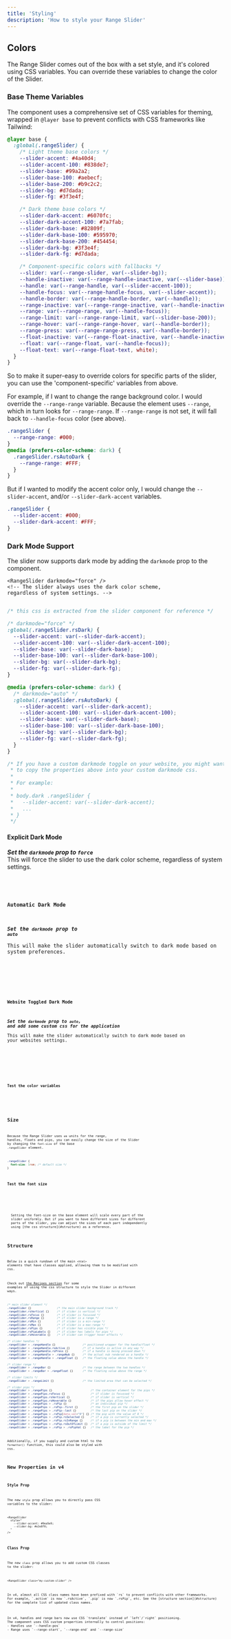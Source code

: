 ```yaml
---
title: 'Styling'
description: 'How to style your Range Slider'
---
```





## Colors
The Range Slider comes out of the box with a set style, and it's
colored using CSS variables. You can override these variables to
change the color of the Slider.

### Base Theme Variables

The component uses a comprehensive set of CSS variables for theming, wrapped in `@layer base` to prevent conflicts with CSS frameworks like Tailwind:

```css
@layer base {
  :global(.rangeSlider) {
    /* Light theme base colors */
    --slider-accent: #4a40d4;
    --slider-accent-100: #838de7;
    --slider-base: #99a2a2;
    --slider-base-100: #aebecf;
    --slider-base-200: #b9c2c2;
    --slider-bg: #d7dada;
    --slider-fg: #3f3e4f;

    /* Dark theme base colors */
    --slider-dark-accent: #6070fc;
    --slider-dark-accent-100: #7a7fab;
    --slider-dark-base: #82809f;
    --slider-dark-base-100: #595970;
    --slider-dark-base-200: #454454;
    --slider-dark-bg: #3f3e4f;
    --slider-dark-fg: #d7dada;

    /* Component-specific colors with fallbacks */
    --slider: var(--range-slider, var(--slider-bg));
    --handle-inactive: var(--range-handle-inactive, var(--slider-base));
    --handle: var(--range-handle, var(--slider-accent-100));
    --handle-focus: var(--range-handle-focus, var(--slider-accent));
    --handle-border: var(--range-handle-border, var(--handle));
    --range-inactive: var(--range-range-inactive, var(--handle-inactive));
    --range: var(--range-range, var(--handle-focus));
    --range-limit: var(--range-range-limit, var(--slider-base-200));
    --range-hover: var(--range-range-hover, var(--handle-border));
    --range-press: var(--range-range-press, var(--handle-border));
    --float-inactive: var(--range-float-inactive, var(--handle-inactive));
    --float: var(--range-float, var(--handle-focus));
    --float-text: var(--range-float-text, white);
  }
}
```

So to make it super-easy to override colors for specific parts of the slider,
you can use the 'component-specific' variables from above.

For example, if I want to change the range background color. I would override the
`--range-range` variable. Because the element uses `--range`, which in turn looks for `--range-range`.
If `--range-range` is not set, it will fall back to `--handle-focus` color (see above).

```css
.rangeSlider {
  --range-range: #000;
}
@media (prefers-color-scheme: dark) {
  .rangeSlider.rsAutoDark {
    --range-range: #FFF;
  }
}
```

But if I wanted to modify the accent color only, I would change the `--slider-accent`, and/or `--slider-dark-accent` variables.

```css
.rangeSlider {
  --slider-accent: #000;
  --slider-dark-accent: #FFF;
}
```

### Dark Mode Support

The slider now supports dark mode by adding the `darkmode` prop to the component.

  ```svelte
  <RangeSlider darkmode="force" />
  <!-- The slider always uses the dark color scheme, 
  regardless of system settings. -->
  ```

```css

/* this css is extracted from the slider component for reference */

/* darkmode="force" */
:global(.rangeSlider.rsDark) {
  --slider-accent: var(--slider-dark-accent);
  --slider-accent-100: var(--slider-dark-accent-100);
  --slider-base: var(--slider-dark-base);
  --slider-base-100: var(--slider-dark-base-100);
  --slider-bg: var(--slider-dark-bg);
  --slider-fg: var(--slider-dark-fg);
}

@media (prefers-color-scheme: dark) {
  /* darkmode="auto" */
  :global(.rangeSlider.rsAutoDark) {
    --slider-accent: var(--slider-dark-accent);
    --slider-accent-100: var(--slider-dark-accent-100);
    --slider-base: var(--slider-dark-base);
    --slider-base-100: var(--slider-dark-base-100);
    --slider-bg: var(--slider-dark-bg);
    --slider-fg: var(--slider-dark-fg);
  }
}

/* If you have a custom darkmode toggle on your website, you might want
 * to copy the properties above into your custom darkmode css.
 * 
 * For example:
 * 
 * body.dark .rangeSlider {
 *   --slider-accent: var(--slider-dark-accent);
 *   ...
 * }
 */
```

#### Explicit Dark Mode 
***Set the `darkmode` prop to `force`***  
This will force the slider to use the dark color scheme, regardless of system settings.

<Demo name="Dark Mode Forced" client:visible dark={true}>
  <DarkModeManual client:visible />
  <Code slot="svelte" lang="svelte" code={cleanImport(DarkModeManualRaw)} />
</Demo>

#### Automatic Dark Mode 
***Set the `darkmode` prop to `auto`***   
This will make the slider automatically switch to dark mode based on system preferences.

<Demo name="Browser Dark Mode" client:visible dark="auto">
  <DarkModeAuto client:visible />
  <Code slot="svelte" lang="svelte" code={cleanImport(DarkModeAutoRaw)} />
</Demo>

#### Website Toggled Dark Mode 
***Set the `darkmode` prop to `auto`, and add some custom css for the application***   
This will make the slider automatically switch to dark mode based on your websites settings.

<Demo name="Website Toggled Dark Mode" client:visible dark="auto" panel="css">
  <DarkModeToggle client:visible />
  <Code slot="svelte" lang="svelte" code={cleanImport(DarkModeToggleRaw)} />
  <Code slot="css" lang="css" code={cleanImport(DarkModeToggleCss)} />
</Demo>



### Test the color variables

<Demo name="Color Variables for the Slider" client:visible>
  <Variables client:visible />
</Demo>



## Size

Because the Range Slider uses `em` units for the 
range, handles, floats and pips, you can easily change the size
of the Slider by changing the `font-size` of the base `.rangeSlider` element.

```css
.rangeSlider {
  font-size: 1rem; /* default size */
}
```

### Test the font size

<Demo name="Changing the Font Size" client:visible>
  <Sizing client:visible />
</Demo>

<Note title="Distinct Sizes" type="info">
  Setting the font-size on the base element will scale every part of the
  slider uniformly. But if you want to have different sizes for different
  parts of the slider, you can adjust the sizes of each part independently
  using [the css structure](#structure) as a reference.
</Note>



## Structure

Below is a quick rundown of the main `<html>` elements that
have classes applied, allowing them to be modified with css.

<Note>Check out [the Recipes section](./recipes) for some examples of using 
the css structure to style the Slider in different ways.</Note>

```css
/* main slider element */
.rangeSlider {}                /* the main slider background track */
.rangeSlider.rsVertical {}     /* if slider is vertical */
.rangeSlider.rsFocus {}        /* if slider is focussed */
.rangeSlider.rsRange {}        /* if slider is a range */
.rangeSlider.rsMin {}          /* if slider is a min-range */
.rangeSlider.rsMax {}          /* if slider is a max-range */
.rangeSlider.rsPips {}         /* if slider has visible pips */
.rangeSlider.rsPipLabels {}    /* if slider has labels for pips */
.rangeSlider.rsHoverable {}    /* if slider can trigger hover effects */

/* slider handles */
.rangeSlider > .rangeHandle {}                 /* positioned wrapper for the handle/float */
.rangeSlider > .rangeHandle.rsActive {}        /* if a handle is active in any way */
.rangeSlider > .rangeHandle.rsPress {}         /* if a handle is being pressed down */
.rangeSlider > .rangeHandle > .rangeNub {}     /* the actual nub rendered as a handle */
.rangeSlider > .rangeHandle > .rangeFloat {}   /* the floating value above the handle */

/* slider range */
.rangeSlider > .rangeBar {}                    /* the range between the two handles */
.rangeSlider > .rangeBar > .rangeFloat {}      /* the floating value above the range */

/* slider limits */
.rangeSlider > .rangeLimit {}                  /* the limited area that can be selected */

/* slider pips */
.rangeSlider > .rangePips {}                        /* the container element for the pips */
.rangeSlider > .rangePips.rsFocus {}                /* if slider is focussed */
.rangeSlider > .rangePips.rsVertical {}             /* if slider is vertical */
.rangeSlider > .rangePips.rsHoverable {}            /* if the pips allow hover effect */
.rangeSlider > .rangePips > .rsPip {}               /* an individual pip */
.rangeSlider > .rangePips > .rsPip--first {}        /* the first pip on the slider */
.rangeSlider > .rangePips > .rsPip--last {}         /* the last pip on the slider */
.rangeSlider > .rangePips > .rsPip[data-val="0"] {} /* the pip with the value of 0 */
.rangeSlider > .rangePips > .rsPip.rsSelected {}    /* if a pip is currently selected */
.rangeSlider > .rangePips > .rsPip.rsInRange {}     /* if a pip is between the min and max */
.rangeSlider > .rangePips > .rsPip.rsOutOfLimit {}  /* if a pip is outside of the limit */
.rangeSlider > .rangePips > .rsPip > .rsPipVal {}   /* the label for the pip */
```

<Info>Additionally, if you supply and custom html to the `formatter()` function,
this could also be styled with css.</Info>

## New Properties in v4

### Style Prop
The new `style` prop allows you to directly pass CSS variables to the slider:

```svelte
<RangeSlider
  style="
    --slider-accent: #0ea5e9;
    --slider-bg: #e2e8f0;
  "
/>
```

### Class Prop
The new `class` prop allows you to add custom CSS classes to the slider:

```svelte
<RangeSlider class="my-custom-slider" />
```


<Note title="CSS Class Name Changes" type="alert">
In v4, almost all CSS class names have been prefixed with `rs` to prevent conflicts with other frameworks.
For example, `.active` is now `.rsActive`, `.pip` is now `.rsPip`, etc. See the [structure section](#structure)
for the complete list of updated class names.
</Note>

<Note title="CSS Positioning Changes" type="info">
In v4, handles and range bars now use CSS `translate` instead of `left`/`right` positioning.
The component uses CSS custom properties internally to control positions:
- Handles use `--handle-pos`
- Range uses `--range-start`, `--range-end` and `--range-size`
</Note>
